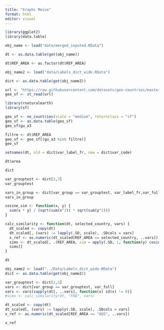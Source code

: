 ```yaml
---
title: "Graphs Moïse"
format: html
editor: visual
---
```


```r
library(ggplot2)
library(data.table)
```


```r
obj_name <- load("data/merged_inputed.RData")

dt <- as.data.table(get(obj_name))

dt$REF_AREA <- as.factor(dt$REF_AREA)

obj_name2 <- load("data/Labels_dict_wide.RData")

dict <- as.data.table(get(obj_name2))
```

```r
url <- "https://raw.githubusercontent.com/datasets/geo-countries/master/data/countries.geojson"
geo_sf <- st_read(url)
```
```r
library(rnaturalearth)
library(sf)

geo_sf <- ne_countries(scale = "medium", returnclass = "sf")
geo_sf <- as.data.table(geo_sf)
geo_sf$gu_a3
```

```r
filtre <- dt$REF_AREA
geo_sf <- geo_sf[(gu_a3 %in% filtre)]
geo_sf
```


```r
setnames(dt, old = dict$var_label_fr, new = dict$var_code)
```

```r
dt$area
```


```r
dict
```


```r
var_grouptest <- dict[2,3]
var_grouptest
```


```r
vars_in_group <- dict[var_group == var_grouptest, var_label_fr,var_full]
vars_in_group
```


```r
cosine_sim <- function(x, y) {
  sum(x * y) / (sqrt(sum(x^2)) * sqrt(sum(y^2)))
}

calc_similarity <- function(dt, selected_country, vars) {
  dt_scaled <- copy(dt)
  dt_scaled[, (vars) := lapply(.SD, scale), .SDcols = vars]
  x_ref <- as.numeric(dt_scaled[REF_AREA == selected_country, ..vars])
  sims <- dt_scaled[, .(REF_AREA, sim = apply(.SD, 1, function(y) cosine_sim(x_ref, as.numeric(y)))), .SDcols = vars]
  sims[]
}
```

```r
dt
```

```r
obj_name2 <- load("../Data/Labels_dict_wide.RData")
dict <- as.data.table(get(obj_name2))

```

```r
var_grouptest <- dict[2,3]
vars <- dict[var_group == var_grouptest, var_full]
vars <- vars[sapply(dt[, ..vars], function(x) sd(x) != 0)]
#sims <- calc_similarity(dt, "FRA", vars)
```

```r
dt_scaled <- copy(dt)
dt_scaled[, (vars) := lapply(.SD, scale), .SDcols = vars]
x_ref <- as.numeric(dt_scaled[REF_AREA == "AUS", ..vars])
```

```r
x_ref
```

